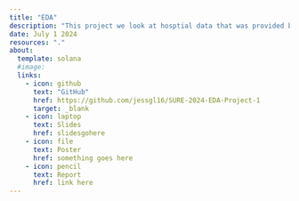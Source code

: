 ```yaml
---
title: "EDA"
description: "This project we look at hosptial data that was provided by medicade/medicare insruance that wanted people to make better desicions on cost of care"
date: July 1 2024
resources: "."
about: 
  template: solana
  #image: 
  links: 
    - icon: github
      text: "GitHub"
      href: https://github.com/jessgl16/SURE-2024-EDA-Project-1
      target: _blank
    - icon: laptop
      text: Slides
      href: slidesgohere
    - icon: file
      text: Poster
      href: something goes here
    - icon: pencil
      text: Report
      href: link here
---
```


